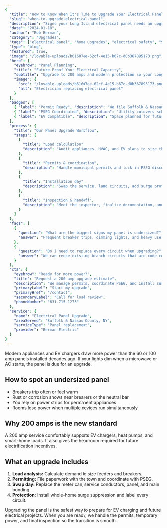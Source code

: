 ```yaml
---
{
  "title": "How to Know When It's Time to Upgrade Your Electrical Panel",
  "slug": "when-to-upgrade-electrical-panel",
  "description": "Signs your Long Island electrical panel needs an upgrade and how Berman Electric handles permits, PSEG coordination, and installation.",
  "date": "2024-01-18",
  "author": "Rob Berman",
  "category": "Upgrades",
  "tags": ["electrical panel", "home upgrades", "electrical safety", "Suffolk County"],
  "type": "blog",
  "featured": true,
  "image": "/lovable-uploads/b61607ee-62cf-4e15-b67c-d0b367895173.png",
  "hero": {
    "eyebrow": "Panel Planning",
    "title": "Future-Proof Your Electrical Capacity",
    "subtitle": "Upgrade to 200 amps and modern protection so your Long Island home can power EV chargers, HVAC, and smart tech without breakers tripping.",
    "image": {
      "src": "/lovable-uploads/b61607ee-62cf-4e15-b67c-d0b367895173.png",
      "alt": "Electrician replacing electrical panel"
    }
  },
  "badges": [
    { "label": "Permit Ready", "description": "We file Suffolk & Nassau permits in 24 hours." },
    { "label": "PSEG Coordinated", "description": "Utility cutovers scheduled around your family." },
    { "label": "EV Compatible", "description": "Space planned for future Level 2 chargers." }
  ],
  "process": {
    "title": "Our Panel Upgrade Workflow",
    "steps": [
      {
        "title": "Load calculation",
        "description": "Audit appliances, HVAC, and EV plans to size the service and feeders."
      },
      {
        "title": "Permits & coordination",
        "description": "Handle municipal permits and lock in PSEG disconnect/reconnect windows."
      },
      {
        "title": "Installation day",
        "description": "Swap the service, land circuits, add surge protection, and update labeling."
      },
      {
        "title": "Inspection & handoff",
        "description": "Meet the inspector, finalize documentation, and walk you through the new panel."
      }
    ]
  },
  "faqs": [
    {
      "question": "What are the biggest signs my panel is undersized?",
      "answer": "Frequent breaker trips, dimming lights, and heavy use of extension cords indicate your panel can't keep up with demand."
    },
    {
      "question": "Do I need to replace every circuit when upgrading?",
      "answer": "We can reuse existing branch circuits that are code compliant, but recommend replacing outdated two-wire circuits during the upgrade."
    }
  ],
  "cta": {
    "eyebrow": "Ready for more power?",
    "title": "Request a 200 amp upgrade estimate",
    "description": "We manage permits, coordinate PSEG, and install surge protection so your home is ready for EVs and new appliances.",
    "primaryLabel": "Start my upgrade",
    "primaryHref": "/contact",
    "secondaryLabel": "Call for load review",
    "phoneNumber": "631-715-1273"
  },
  "service": {
    "name": "Electrical Panel Upgrade",
    "areaServed": "Suffolk & Nassau County, NY",
    "serviceType": "Panel replacement",
    "provider": "Berman Electric"
  }
}
---
```


Modern appliances and EV chargers draw more power than the 60 or 100 amp panels installed decades ago. If your lights dim when a microwave or AC starts, the panel is due for an upgrade.

## How to spot an undersized panel

- Breakers trip often or feel warm
- Rust or corrosion shows near breakers or the neutral bar
- You rely on power strips for permanent appliances
- Rooms lose power when multiple devices run simultaneously

## Why 200 amps is the new standard

A 200 amp service comfortably supports EV chargers, heat pumps, and smart-home loads. It also gives the headroom required for future electrification incentives.

## What an upgrade includes

1. **Load analysis:** Calculate demand to size feeders and breakers.
2. **Permitting:** File paperwork with the town and coordinate with PSEG.
3. **Swap day:** Replace the meter can, service conductors, panel, and main bonding.
4. **Protection:** Install whole-home surge suppression and label every circuit.

Upgrading the panel is the safest way to prepare for EV charging and future electrical projects. When you are ready, we handle the permits, temporary power, and final inspection so the transition is smooth.
